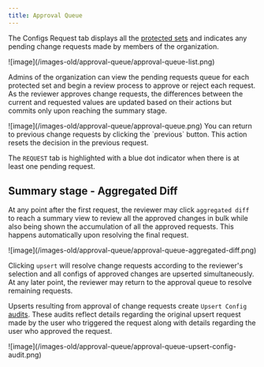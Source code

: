 ```yaml
---
title: Approval Queue
---
```


The Configs Request tab displays all the [protected sets](/integrations/store/configu/settings#protected-sets) and indicates any pending change requests made by members of the organization.

<Frame>![image](/images-old/approval-queue/approval-queue-list.png)</Frame>

Admins of the organization can view the pending requests queue for each protected set and begin a review process to approve or reject each request. As the reviewer approves change requests, the differences between the current and requested values are updated based on their actions but commits only upon reaching the summary stage.

<Frame>![image](/images-old/approval-queue/approval-queue.png)</Frame>

<Info>
  You can return to previous change requests by clicking the `previous` button. This action resets the decision in the
  previous request.
</Info>

<Info>The `REQUEST` tab is highlighted with a blue dot indicator when there is at least one pending request.</Info>

## Summary stage - Aggregated Diff

At any point after the first request, the reviewer may click `aggregated diff` to reach a summary view to review all the approved changes in bulk while also being shown the accumulation of all the approved requests. This happens automatically upon resolving the final request.

<Frame>![image](/images-old/approval-queue/approval-queue-aggregated-diff.png)</Frame>

Clicking `upsert` will resolve change requests according to the reviewer's selection and all configs of approved changes are upserted simultaneously. At any later point, the reviewer may return to the approval queue to resolve remaining requests.

Upserts resulting from approval of change requests create `Upsert Config` [audits](/integrations/store/configu/audit-logs). These audits reflect details regarding the original upsert request made by the user who triggered the request along with details regarding the user who approved the request.

<Frame>![image](/images-old/approval-queue/approval-queue-upsert-config-audit.png)</Frame>
